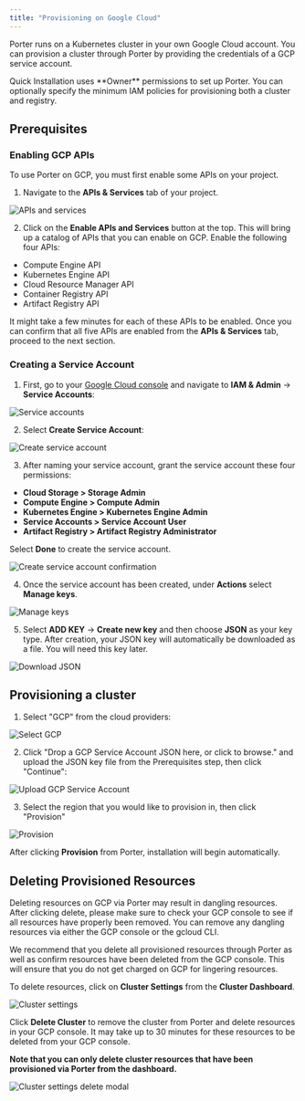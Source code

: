 ```yaml
---
title: "Provisioning on Google Cloud"
---
```


Porter runs on a Kubernetes cluster in your own Google Cloud account. You can provision a cluster through Porter by providing the credentials of a GCP service account.

<Info>
  Quick Installation uses **Owner** permissions to set up Porter. You can
  optionally specify the minimum IAM policies for provisioning both a cluster
  and registry.
</Info>

## Prerequisites[](#prerequisites "Direct link to heading")

### Enabling GCP APIs[](#enabling-apis "Direct link to heading")

To use Porter on GCP, you must first enable some APIs on your project.

1. Navigate to the **APIs & Services** tab of your project.

![APIs and services](https://imagedelivery.net/l4LYM_vOYKe7O1NCT_Nc_g/75c924c8-88d4-40a7-5a35-5e29261f4d00/large "Screen Shot 2021-05-06 at 6.23.07 PM.png")

2. Click on the **Enable APIs and Services** button at the top. This will bring up a catalog of APIs that you can enable on GCP. Enable the following four APIs:

- Compute Engine API
- Kubernetes Engine API
- Cloud Resource Manager API
- Container Registry API
- Artifact Registry API

It might take a few minutes for each of these APIs to be enabled. Once you can confirm that all five APIs are enabled from the **APIs & Services** tab, proceed to the next section.

### Creating a Service Account[](#creating-service-account "Direct link to heading")

1. First, go to your [Google Cloud console](https://console.cloud.google.com/) and navigate to **IAM & Admin** \-> **Service Accounts**:

![Service accounts](https://imagedelivery.net/l4LYM_vOYKe7O1NCT_Nc_g/c7dbb5ea-64ff-4ac5-4b97-6b4ff403cb00/large "Screen Shot 2021-04-15 at 6.41.26 PM.png")

2. Select **Create Service Account**:

![Create service account](https://imagedelivery.net/l4LYM_vOYKe7O1NCT_Nc_g/a625aa4d-08d9-4a47-885a-d470fd1a3100/large "Screen Shot 2021-04-15 at 6.45.42 PM.png")

3. After naming your service account, grant the service account these four permissions:

- **Cloud Storage > Storage Admin**
- **Compute Engine > Compute Admin**
- **Kubernetes Engine > Kubernetes Engine Admin**
- **Service Accounts > Service Account User**
- **Artifact Registry > Artifact Registry Administrator**

Select **Done** to create the service account.

![Create service account confirmation](https://imagedelivery.net/l4LYM_vOYKe7O1NCT_Nc_g/497483cc-c2cc-4e53-3535-bea44f81e700/large "Screen Shot 2021-01-28 at 4.34.21 PM.png")

4. Once the service account has been created, under **Actions** select **Manage keys**.

![Manage keys](https://imagedelivery.net/l4LYM_vOYKe7O1NCT_Nc_g/7ed41d02-b6dd-40cf-b2aa-bdbb23155900/large "Screen Shot 2021-04-15 at 6.51.25 PM.png")

5. Select **ADD KEY** \-> **Create new key** and then choose **JSON** as your key type. After creation, your JSON key will automatically be downloaded as a file. You will need this key later.

![Download JSON](https://imagedelivery.net/l4LYM_vOYKe7O1NCT_Nc_g/9e17f17a-9d9e-4bdc-5978-55275f3d9a00/large "Screen Shot 2021-04-15 at 6.56.30 PM.png")

## Provisioning a cluster[](#provisioning-cluster "Direct link to heading")

1. Select "GCP" from the cloud providers:

![Select GCP](https://github.com/porter-dev/porter/assets/10238219/84cc53f0-b7cc-4449-8a4d-9f7b1f297438 "Cloud providers")

2. Click "Drop a GCP Service Account JSON here, or click to browse." and upload the JSON key file from the Prerequisites step, then click "Continue":

![Upload GCP Service Account](https://github.com/porter-dev/porter/assets/10238219/7ba5b057-af9d-4568-99c3-6fc221739d43 "Upload GCP Service Account JSON")

3. Select the region that you would like to provision in, then click "Provision"

![Provision](https://github.com/porter-dev/porter/assets/10238219/1fd95b17-081e-4a78-af86-ec1e91df9987 "Configure cluster settings to provision")

After clicking **Provision** from Porter, installation will begin automatically.

## Deleting Provisioned Resources[](#deleting-provisioned-resources "Direct link to heading")

<Warning>
  Deleting resources on GCP via Porter may result in dangling resources. After
  clicking delete, please make sure to check your GCP console to see if all
  resources have properly been removed. You can remove any dangling resources
  via either the GCP console or the gcloud CLI.
</Warning>

We recommend that you delete all provisioned resources through Porter as well as confirm resources have been deleted from the GCP console. This will ensure that you do not get charged on GCP for lingering resources.

To delete resources, click on **Cluster Settings** from the **Cluster Dashboard**.

![Cluster settings](https://imagedelivery.net/l4LYM_vOYKe7O1NCT_Nc_g/2c71940a-a86b-46de-b32d-2788ecbc9800/large "Screen Shot 2021-01-09 at 2.59.49 PM.png")

Click **Delete Cluster** to remove the cluster from Porter and delete resources in your GCP console. It may take up to 30 minutes for these resources to be deleted from your GCP console.

**Note that you can only delete cluster resources that have been provisioned via Porter from the dashboard.**

![Cluster settings delete modal](https://imagedelivery.net/l4LYM_vOYKe7O1NCT_Nc_g/d65c7b50-fae0-4c77-1d5a-583d827cbd00/large "Screen Shot 2021-01-09 at 3.02.07 PM.png")

